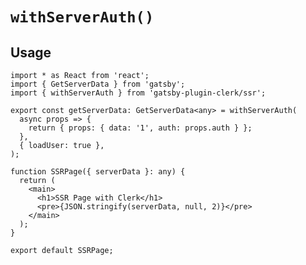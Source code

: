 
# `withServerAuth()`

## Usage

```tsx
import * as React from 'react';
import { GetServerData } from 'gatsby';
import { withServerAuth } from 'gatsby-plugin-clerk/ssr';

export const getServerData: GetServerData<any> = withServerAuth(
  async props => {
    return { props: { data: '1', auth: props.auth } };
  },
  { loadUser: true },
);

function SSRPage({ serverData }: any) {
  return (
    <main>
      <h1>SSR Page with Clerk</h1>
      <pre>{JSON.stringify(serverData, null, 2)}</pre>
    </main>
  );
}

export default SSRPage;
```
